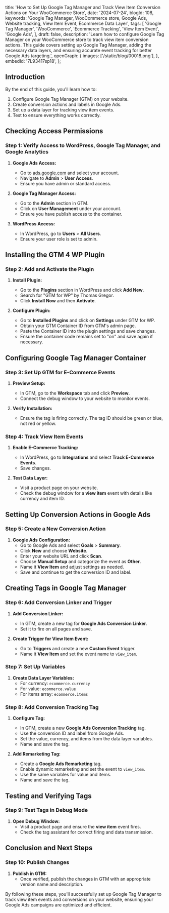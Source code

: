   title:
    'How to Set Up Google Tag Manager and Track View Item Conversion Actions on Your WooCommerce Store',
  date: '2024-07-24',
  blogId: 108,
  keywords:
    'Google Tag Manager, WooCommerce store, Google Ads, Website tracking, View Item Event, Ecommerce Data Layer',
  tags: [
    'Google Tag Manager',
    'WooCommerce',
    'Ecommerce Tracking',
    'View Item Event',
    'Google Ads',
  ],
  draft: false,
  description:
    'Learn how to configure Google Tag Manager on your WooCommerce store to track view item conversion actions. This guide covers setting up Google Tag Manager, adding the necessary data layers, and ensuring accurate event tracking for better Google Ads targeting.',
  openGraph: {
    images: ['/static/blog/00018.png'],
  },
  embedId: '7L93417sp18',
};

<BlogHeader metadata={metadata} />

## Introduction

By the end of this guide, you'll learn how to:

1. Configure Google Tag Manager (GTM) on your website.
2. Create conversion actions and labels in Google Ads.
3. Set up a data layer for tracking view item events.
4. Test to ensure everything works correctly.

## Checking Access Permissions

### Step 1: Verify Access to WordPress, Google Tag Manager, and Google Analytics

1. **Google Ads Access:**

   - Go to [ads.google.com](https://ads.google.com) and select your account.
   - Navigate to **Admin** > **User Access**.
   - Ensure you have admin or standard access.

2. **Google Tag Manager Access:**

   - Go to the **Admin** section in GTM.
   - Click on **User Management** under your account.
   - Ensure you have publish access to the container.

3. **WordPress Access:**
   - In WordPress, go to **Users** > **All Users**.
   - Ensure your user role is set to admin.

## Installing the GTM 4 WP Plugin

### Step 2: Add and Activate the Plugin

1. **Install Plugin:**

   - Go to the **Plugins** section in WordPress and click **Add New**.
   - Search for "GTM for WP" by Thomas Gregor.
   - Click **Install Now** and then **Activate**.

2. **Configure Plugin:**
   - Go to **Installed Plugins** and click on **Settings** under GTM for WP.
   - Obtain your GTM Container ID from GTM's admin page.
   - Paste the Container ID into the plugin settings and save changes.
   - Ensure the container code remains set to "on" and save again if necessary.

## Configuring Google Tag Manager Container

### Step 3: Set Up GTM for E-Commerce Events

1. **Preview Setup:**

   - In GTM, go to the **Workspace** tab and click **Preview**.
   - Connect the debug window to your website to monitor events.

2. **Verify Installation:**
   - Ensure the tag is firing correctly. The tag ID should be green or blue, not red or yellow.

### Step 4: Track View Item Events

1. **Enable E-Commerce Tracking:**

   - In WordPress, go to **Integrations** and select **Track E-Commerce Events**.
   - Save changes.

2. **Test Data Layer:**
   - Visit a product page on your website.
   - Check the debug window for a **view item** event with details like currency and item ID.

## Setting Up Conversion Actions in Google Ads

### Step 5: Create a New Conversion Action

1. **Google Ads Configuration:**
   - Go to Google Ads and select **Goals** > **Summary**.
   - Click **New** and choose **Website**.
   - Enter your website URL and click **Scan**.
   - Choose **Manual Setup** and categorize the event as **Other**.
   - Name it **View Item** and adjust settings as needed.
   - Save and continue to get the conversion ID and label.

## Creating Tags in Google Tag Manager

### Step 6: Add Conversion Linker and Trigger

1. **Add Conversion Linker:**

   - In GTM, create a new tag for **Google Ads Conversion Linker**.
   - Set it to fire on all pages and save.

2. **Create Trigger for View Item Event:**
   - Go to **Triggers** and create a new **Custom Event** trigger.
   - Name it **View Item** and set the event name to `view_item`.

### Step 7: Set Up Variables

1. **Create Data Layer Variables:**
   - For currency: `ecommerce.currency`
   - For value: `ecommerce.value`
   - For items array: `ecommerce.items`

### Step 8: Add Conversion Tracking Tag

1. **Configure Tag:**

   - In GTM, create a new **Google Ads Conversion Tracking** tag.
   - Use the conversion ID and label from Google Ads.
   - Set the value, currency, and items from the data layer variables.
   - Name and save the tag.

2. **Add Remarketing Tag:**
   - Create a **Google Ads Remarketing** tag.
   - Enable dynamic remarketing and set the event to `view_item`.
   - Use the same variables for value and items.
   - Name and save the tag.

## Testing and Verifying Tags

### Step 9: Test Tags in Debug Mode

1. **Open Debug Window:**
   - Visit a product page and ensure the **view item** event fires.
   - Check the tag assistant for correct firing and data transmission.

## Conclusion and Next Steps

### Step 10: Publish Changes

1. **Publish in GTM:**
   - Once verified, publish the changes in GTM with an appropriate version name and description.

By following these steps, you'll successfully set up Google Tag Manager to track view item events and conversions on your website, ensuring your Google Ads campaigns are optimized and efficient.
